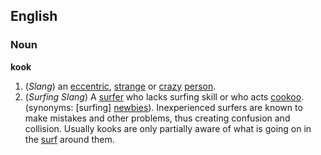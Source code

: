 ==English==

===Noun===
'''kook'''
# (''Slang'') an [[eccentric]], [[strange]] or [[crazy]] [[person]].
# (''Surfing Slang'') A [[Surf rider|surfer]] who lacks surfing skill or who acts [[cookoo]].  (synonyms: [surfing] [[newbie|newbies]]).  Inexperienced surfers are known to make mistakes and other problems, thus creating confusion and collision.  Usually kooks are only partially aware of what is going on in the [[surf]] around them.